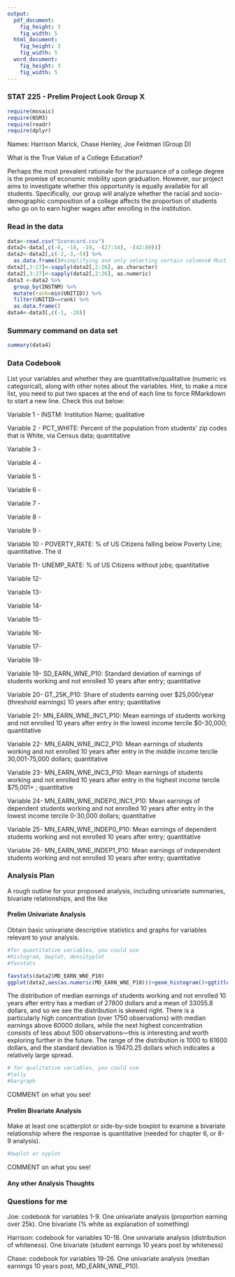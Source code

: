 ```yaml
---
output:
  pdf_document:
    fig_height: 3
    fig_width: 5
  html_document:
    fig_height: 3
    fig_width: 5
  word_document:
    fig_height: 3
    fig_width: 5
---
```

### STAT 225 - Prelim Project Look Group X

```r
require(mosaic)
require(NSM3)
require(readr)
require(dplyr)
```

Names:  Harrison Marick, Chase Henley, Joe Feldman (Group D)

What is the True Value of a College Education? 

Perhaps the most prevalent rationale for the pursuance of a college degree is the promise of economic mobility upon graduation.  However, our project aims to investigate whether this opportunity is equally available for all students.  Specifically, our group will analyze whether the racial and socio-demographic composition of a college affects the proportion of students who go on to earn higher wages after enrolling in the institution. 

### Read in the data

```r
data<-read.csv("Scorecard.csv")
data2<-data[,c(-6, -18, -19, -(27:34), -(42:89))] 
data2<-data2[,c(-2,-3,-5)] %>%
  as.data.frame()#simplifying and only selecting certain columns# Must start with a data-read in command from Prof. Wagaman
data2[,3:27]<-sapply(data2[,2:26], as.character)
data2[,3:27]<-sapply(data2[,2:26], as.numeric)
data3 <-data2 %>%
  group_by(INSTNM) %>%
  mutate(rank=min(UNITID)) %>%
  filter(UNITID==rank) %>%
  as.data.frame()
data4<-data3[,c(-1, -28)]
```

### Summary command on data set

```r
summary(data4)
```


### Data Codebook

List your variables and whether they are quantitative/qualitative (numeric vs categorical), along with other notes about the variables. Hint, to make a nice list, you need to put two spaces at the end of each line to force RMarkdown to start a new line. Check this out below:


Variable 1 -  INSTM: Institution Name; qualitative  

Variable 2 -  PCT_WHITE: Percent of the population from students' zip codes that is White, via Census data; quantitative

Variable 3 -  

Variable 4 -

Variable 5 -

Variable 6 -

Variable 7 -

Variable 8 -

Variable 9 -

Variable 10 - POVERTY_RATE: % of US Citizens falling below Poverty Line; quantitative. The d

Variable 11- UNEMP_RATE: % of US Citizens without jobs; quantitative

Variable 12- 

Variable 13-

Variable 14-

Variable 15-

Variable 16-

Variable 17-

Variable 18-

Variable 19-  SD_EARN_WNE_P10: Standard deviation of earnings of students working and not enrolled 10 years after entry; quantitative

Variable 20-  GT_25K_P10: Share of students earning over $25,000/year (threshold earnings) 10 years after entry; quantitative

Variable 21-  MN_EARN_WNE_INC1_P10: Mean earnings of students working and not enrolled 10 years after entry in the lowest income tercile $0-30,000; quantitative 

Variable 22-  MN_EARN_WNE_INC2_P10: Mean earnings of students working and not enrolled 10 years after entry in the middle income tercile 30,001-75,000 dollars; quantitative

Variable 23-  MN_EARN_WNE_INC3_P10: Mean earnings of students working and not enrolled 10 years after entry in the highest income tercile $75,001+ ; quantitative

Variable 24-  MN_EARN_WNE_INDEP0_INC1_P10: Mean earnings of dependent students working and not enrolled 10 years after entry in the lowest income tercile 0-30,000 dollars; quantitative

Variable 25-  MN_EARN_WNE_INDEP0_P10: Mean earnings of dependent students working and not enrolled 10 years after entry; quantitative

Variable 26-  MN_EARN_WNE_INDEP1_P10: Mean earnings of independent students working and not enrolled 10 years after entry; quantitative

### Analysis Plan

A rough outline for your proposed analysis, including univariate summaries, bivariate relationships, and the like

#### Prelim Univariate Analysis

Obtain basic univariate descriptive statistics and graphs for variables relevant to your analysis.

```r
#for quantitative variables, you could use
#histogram, bwplot, densityplot
#favstats
```


```r
favstats(data2$MD_EARN_WNE_P10)
ggplot(data2,aes(as.numeric(MD_EARN_WNE_P10)))+geom_histogram()+ggtitle("Distribution of median earnings of students working and not enrolled 10 years after entry")+xlab("median earnings (hundreds of dollars, e.g. 200=20000)")
```
The distribution of median earnings of students working and not enrolled 10 years after entry has a median of 27800 dollars and a mean of 33055.8 dollars, and so we see the distribution is skewed right. There is a particularly high concentration (over 1750 observations) with median earnings above 60000 dollars, while the next highest concentration consists of less about 500 observations—this is interesting and worth exploring further in the future. The range of the distribution is 1000 to 61600 dollars, and the standard deviation is 19470.25 dollars which indicates a relatively large spread.

```r
# for qualitative variables, you could use
#tally
#bargraph
```

COMMENT on what you see!


#### Prelim Bivariate Analysis

Make at least one scatterplot or side-by-side boxplot to examine a bivariate relationship where the response is quantitative (needed for chapter 6, or 8-9 analysis). 

```r
#bwplot or xyplot
```

COMMENT on what you see!

#### Any other Analysis Thoughts


### Questions for me


Joe: codebook for variables 1-9. One univariate analysis (proportion earning over 25k). One bivariate (% white as explanation of something)

Harrison: codebook for variables 10-18. One univariate analysis (distribution of whiteness). One bivariate (student earnings 10 years post by whiteness)

Chase: codebook for variables 19-26. One univariate analysis (median earnings 10 years post, MD_EARN_WNE_P10).
